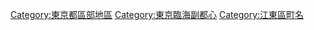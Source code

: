 [[Category:東京都區部地區|Category:東京都區部地區]]
[[Category:東京臨海副都心|Category:東京臨海副都心]]
[[Category:江東區町名|Category:江東區町名]]